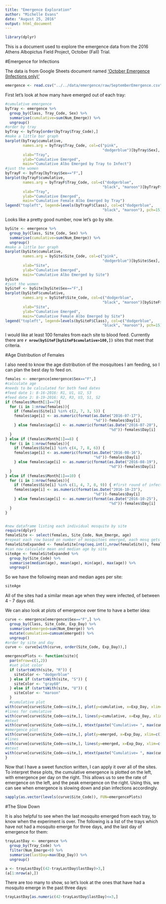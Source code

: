 ```yaml
---
title: "Emergence Exploration"
author: "Michelle Evans"
date: "August 25, 2016"
output: html_document
---
```


```r
library(dplyr)
```

This is a document used to explore the emergence data from the 2016 Athens Albopictus Field Project, October (Fall) Trial.

#Emergence for Infections

The data is from Google Sheets document named ['October Emergence (Infections only)'](https://docs.google.com/spreadsheets/d/1gxVditu8jU5z9wICneYsovoTR_XmrwE3-DTvSWMFK0o/edit?usp=sharing)

```r
emergence <- read.csv("../../data/emergence/raw/SeptemberEmergence.csv")
```

First let's look at how many have emerged out of each tray:

```r
#cumulative emergence
byTray <- emergence %>%
  group_by(Class, Tray_Code, Sex) %>%
  summarise(cumulative=sum(Num_Emerge)) %>%
  ungroup()
#order by tray
byTray <- byTray[order(byTray$Tray_Code),]
#make a little bar graph
barplot(byTray$cumulative, 
        names.arg = byTray$Tray_Code, col=c("pink",
                                            "dodgerblue")[byTray$Sex],
        xlab="Tray",
        ylab="Cumulative Emerged",
        main="Cumulative Albo Emerged by Tray to Infect")
#just the women
byTrayF <- byTray[byTray$Sex=="F",]
barplot(byTrayF$cumulative, 
        names.arg = byTrayF$Tray_Code, col=c("dodgerblue",
                                            "black", "maroon")[byTrayF$Class],
        xlab="Tray",
        ylab="Cumulative Emerged",
        main="Cumulative Female Albo Emerged by Tray")
legend("topleft", legend=levels(byTrayF$Class), col=c("dodgerblue",
                                            "black", "maroon"), pch=15)
```

Looks like a pretty good number, now let's go by site.

```r
bySite <- emergence %>%
  group_by(Class, Site_Code, Sex) %>%
  summarise(cumulative=sum(Num_Emerge)) %>%
  ungroup()
#make a little bar graph
barplot(bySite$cumulative, 
        names.arg = bySite$Site_Code, col=c("pink",
                                            "dodgerblue")[bySite$Sex],
        xlab="Site",
        ylab="Cumulative Emerged",
        main="Cumulative Albo Emerged by Site")
bySite
#just the women
bySiteF <- bySite[bySite$Sex=="F",]
barplot(bySiteF$cumulative, 
        names.arg = bySiteF$Site_Code, col=c("dodgerblue",
                                            "black", "maroon")[bySiteF$Class],
        xlab="Site",
        ylab="Cumulative Emerged",
        main="Cumulative Female Albo Emerged by Site")
legend("topleft", legend=levels(bySiteF$Class), col=c("dodgerblue",
                                            "black", "maroon"), pch=15)

```


I would like at least 100 females from each site to blood feed.  Currently there are **`r nrow(bySiteF[bySiteF$cumulative>100,])`** sites that meet that criteria.

#Age Distribution of Females

I also need to know the age distribution of the mosquitoes I am feeding, so I can plan the best day to feed on.

```r
females <- emergence[emergence$Sex=="F",]
#calculate age
#needs to be calculated for both feed dates
#feed date 1: 8-16-2016: R1, U1, U2, S3
#feed date 2: 8-19-2016: R2, R3, U3, S1, S2
if (females$Month[1]==7){
  for (i in 1:nrow(females)){
    if (females$Site[i] %in% c(2, 7, 3, 5)) {
    females$age[i] <- as.numeric(format(as.Date("2016-07-17"),
                                        "%d"))-females$Day[i]
    } else females$age[i] <- as.numeric(format(as.Date("2016-07-20"),
                                               "%d"))-females$Day[i]
  }
} else if (females$Month[1]==8) {
  for (i in 1:nrow(females)){
    if (females$Site[i] %in% c(4, 7, 8, 6)) {
    females$age[i] <- as.numeric(format(as.Date("2016-08-16"),
                                        "%d"))-females$Day[i]
    } else females$age[i] <- as.numeric(format(as.Date("2016-08-19"),
                                               "%d"))-females$Day[i]
  }
} else if (females$Month[1]==10) {
  for (i in 1:nrow(females)){
    if (females$Site[i] %in% c(1, 4, 7, 8, 9)) { #first round of infections
    females$age[i] <- as.numeric(format(as.Date("2016-10-23"),
                                        "%d"))-females$Day[i]
    } else females$age[i] <- as.numeric(format(as.Date("2016-10-25"),
                                               "%d"))-females$Day[i]
  }
}


#new dataframe listing each individual mosquito by site
require(dplyr)
femaleSite <- select(females, Site_Code, Num_Emerge, age)
#repeat each row based on number of mosquitoes emerged, each mosq gets a row
femaleSiteExpanded <- femaleSite[rep(seq.int(1,nrow(femaleSite)), femaleSite$Num_Emerge),c(1,3)]
#can now calculate mean and median age by site
siteAge <- femaleSiteExpanded %>%
  group_by(Site_Code) %>%
  summarise(median(age), mean(age), min(age), max(age)) %>%
  ungroup()
```
So we have the following mean and median ages per site:
```r
siteAge
```

All of the sites had a similar mean age when they were infected, of between 4 - 7 days old.

We can also look at plots of emergence over time to have a better idea:

```r
curve <- emergence[emergence$Sex=="F",] %>%
  group_by(Class, Site_Code, Exp_Day) %>%
  summarise(emerged=sum(Num_Emerge)) %>%
  mutate(cumulative=cumsum(emerged)) %>%
  ungroup()
#order by site and day
curve <- curve[with(curve, order(Site_Code, Exp_Day)),]
```

```r
emergencePlots <- function(site){
  par(mfrow=c(1,2))
  #set plot color
  if (startsWith(site, "R")) {
    siteColor <- "dodgerblue"
  } else if (startsWith(site, "S")) {
    siteColor <- "gray60"
  } else if (startsWith(site, "U")) {
    siteColor <- "maroon"
  }
  #cumulative plot
with(curve[curve$Site_Code==site,], plot(y=cumulative, x=Exp_Day, xlim=c(15, 40), ylim=c(0,100), pch=19, col=siteColor, main=paste(site, "Cumulative Emergence")))
#lines for cumulative
with(curve[curve$Site_Code==site,], lines(y=cumulative, x=Exp_Day, xlim=c(15, 40), ylim=c(0,100), col=siteColor))
#mtext
with(curve[curve$Site_Code==site,], mtext(paste("Cumulative= ", max(cumulative), "/ First Day= ", min(Exp_Day), sep="")))
#emergence plot
with(curve[curve$Site_Code==site,], plot(y=emerged, x=Exp_Day, xlim=c(15, 40), ylim=c(0,25), pch=19, col=siteColor, main=paste(site, "emergence by Day")))
#lines
with(curve[curve$Site_Code==site,], lines(y=emerged, x=Exp_Day, xlim=c(15, 40), ylim=c(0,25), col=siteColor))
#mtext
with(curve[curve$Site_Code==site,], mtext(paste("Cumulative= ", max(cumulative), "/ First Day= ", min(Exp_Day), sep="")))
}
```

Now that I have a sweet function written, I can apply it over all of the sites. To interpret these plots, the cumulative emergence is plotted on the left, with emergence per day on the right.  This allows us to see the rate of emergence on the left, and the peak emergence on the right.  Using this, we can see when emergence is slowing down and plan infections accordingly.

```r
sapply(as.vector(levels(curve$Site_Code)), FUN=emergencePlots)

```

#The Slow Down

It is also helpful to see when the last mosquito emerged from each tray, to know when the experiment is over. The following is a list of the trays which have not had a mosquito emerge for three days, and the last day of emergence for them:

```r
trayLastDay <- emergence %>%
  group_by(Tray_Code) %>%
  filter(Num_Emerge>0) %>%
  summarise(lastDay=max(Exp_Day)) %>%
  ungroup()

a <- trayLastDay[(42-trayLastDay$lastDay)>3,]
(a[1:nrow(a),])
```

There are too many to show, so let's look at the ones that have had a mosquito emerge in the past three days:

```r
trayLastDay[as.numeric(42-trayLastDay$lastDay)<=3,]
```